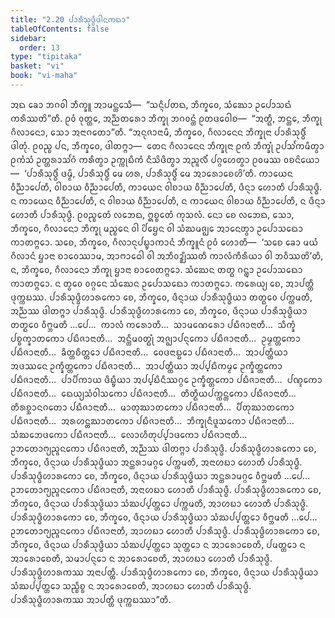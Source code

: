 ```yaml
---
title: "2.20 ᨸᩣᩁᩥᩈᩩᨴ᩠ᨵᩥᨴᩤᨶᨠᨳᩣ"
tableOfContents: false
sidebar:
  order: 13
type: "tipitaka"
basket: "vi"
book: "vi-maha"
---
```



<DynamicBreadcrumb />

<Division number="164" book="vi-maha">

<Paragraph number="678" book="vi-maha">
ᩋᨳ ᨡᩮᩣ ᨽᨣᩅᩤ ᨽᩥᨠ᩠ᨡᩪ ᩋᩣᨾᨶ᩠ᨲᩮᩈᩥ—  “ᩈᨶ᩠ᨶᩥᨸᨲᨳ, ᨽᩥᨠ᩠ᨡᩅᩮ, ᩈᩴᨥᩮᩣ ᩏᨸᩮᩣᩈᨳᩴ ᨠᩁᩥᩔᨲᩦ”ᨲᩥ. ᩑᩅᩴ ᩅᩩᨲ᩠ᨲᩮ, ᩋᨬ᩠ᨬᨲᩁᩮᩣ ᨽᩥᨠ᩠ᨡᩩ ᨽᨣᩅᨶ᩠ᨲᩴ ᩑᨲᨴᩅᩮᩤᨧ—  “ᩋᨲ᩠ᨳᩥ, ᨽᨶ᩠ᨲᩮ, ᨽᩥᨠ᩠ᨡᩩ ᨣᩥᩃᩣᨶᩮᩣ, ᩈᩮᩣ ᩋᨶᩣᨣᨲᩮᩣ”ᨲᩥ.
</Paragraph>

<Paragraph number="679" book="vi-maha">
“ᩋᨶᩩᨩᩣᨶᩣᨾᩥ, ᨽᩥᨠ᩠ᨡᩅᩮ, ᨣᩥᩃᩣᨶᩮᨶ ᨽᩥᨠ᩠ᨡᩩᨶᩣ ᨸᩣᩁᩥᩈᩩᨴ᩠ᨵᩥᩴ ᨴᩤᨲᩩᩴ. ᩑᩅᨬ᩠ᨧ ᨸᨶ, ᨽᩥᨠ᩠ᨡᩅᩮ, ᨴᩤᨲᨻ᩠ᨻᩣ—  ᨲᩮᨶ ᨣᩥᩃᩣᨶᩮᨶ ᨽᩥᨠ᩠ᨡᩩᨶᩣ ᩑᨠᩴ ᨽᩥᨠ᩠ᨡᩩᩴ ᩏᨸᩈᩘᨠᨾᩥᨲ᩠ᩅᩣ ᩑᨠᩴᩈᩴ ᩏᨲ᩠ᨲᩁᩣᩈᩘᨣᩴ ᨠᩁᩥᨲ᩠ᩅᩣ ᩏᨠ᩠ᨠᩩᨭᩥᨠᩴ ᨶᩥᩈᩦᨴᩥᨲ᩠ᩅᩣ ᩋᨬ᩠ᨩᩃᩥᩴ ᨸᨣ᩠ᨣᩉᩮᨲ᩠ᩅᩣ ᩑᩅᨾᩔ ᩅᨧᨶᩦᨿᩮᩣ—  ‘ᨸᩣᩁᩥᩈᩩᨴ᩠ᨵᩥᩴ ᨴᨾ᩠ᨾᩥ, ᨸᩣᩁᩥᩈᩩᨴ᩠ᨵᩥᩴ ᨾᩮ ᩉᩁ, ᨸᩣᩁᩥᩈᩩᨴ᩠ᨵᩥᩴ ᨾᩮ ᩋᩣᩁᩮᩣᨧᩮᩉᩦ’ᨲᩥ. ᨠᩣᨿᩮᨶ ᩅᩥᨬ᩠ᨬᩣᨸᩮᨲᩥ, ᩅᩤᨧᩣᨿ ᩅᩥᨬ᩠ᨬᩣᨸᩮᨲᩥ, ᨠᩣᨿᩮᨶ ᩅᩤᨧᩣᨿ ᩅᩥᨬ᩠ᨬᩣᨸᩮᨲᩥ, ᨴᩥᨶ᩠ᨶᩣ ᩉᩮᩣᨲᩥ ᨸᩣᩁᩥᩈᩩᨴ᩠ᨵᩥ. ᨶ ᨠᩣᨿᩮᨶ ᩅᩥᨬ᩠ᨬᩣᨸᩮᨲᩥ, ᨶ ᩅᩤᨧᩣᨿ ᩅᩥᨬ᩠ᨬᩣᨸᩮᨲᩥ, ᨶ ᨠᩣᨿᩮᨶ ᩅᩤᨧᩣᨿ ᩅᩥᨬ᩠ᨬᩣᨸᩮᨲᩥ, ᨶ ᨴᩥᨶ᩠ᨶᩣ ᩉᩮᩣᨲᩥ ᨸᩣᩁᩥᩈᩩᨴ᩠ᨵᩥ. ᩑᩅᨬ᩠ᨧᩮᨲᩴ ᩃᨽᩮᨳ, ᩍᨧ᩠ᨧᩮᨲᩴ ᨠᩩᩈᩃᩴ. ᨶᩮᩣ ᨧᩮ ᩃᨽᩮᨳ, ᩈᩮᩣ, ᨽᩥᨠ᩠ᨡᩅᩮ, ᨣᩥᩃᩣᨶᩮᩣ ᨽᩥᨠ᩠ᨡᩩ ᨾᨬ᩠ᨧᩮᨶ ᩅᩤ ᨸᩦᨮᩮᨶ ᩅᩤ ᩈᩴᨥᨾᨩ᩠ᨫᩮ ᩋᩣᨶᩮᨲ᩠ᩅᩣ ᩏᨸᩮᩣᩈᨳᩮᩣ ᨠᩣᨲᨻ᩠ᨻᩮᩣ. ᩈᨧᩮ, ᨽᩥᨠ᩠ᨡᩅᩮ, ᨣᩥᩃᩣᨶᩩᨸᨭ᩠ᨮᩣᨠᩣᨶᩴ ᨽᩥᨠ᩠ᨡᩪᨶᩴ ᩑᩅᩴ ᩉᩮᩣᨲᩥ—  ‘ᩈᨧᩮ ᨡᩮᩣ ᨾᨿᩴ ᨣᩥᩃᩣᨶᩴ ᨮᩣᨶᩣ ᨧᩣᩅᩮᩔᩣᨾ, ᩋᩣᨻᩣᨵᩮᩤ ᩅᩤ ᩋᨽᩥᩅᨯ᩠ᨰᩥᩔᨲᩥ ᨠᩣᩃᩴᨠᩥᩁᩥᨿᩣ ᩅᩤ ᨽᩅᩥᩔᨲᩦ’ᨲᩥ, ᨶ, ᨽᩥᨠ᩠ᨡᩅᩮ, ᨣᩥᩃᩣᨶᩮᩣ ᨽᩥᨠ᩠ᨡᩩ ᨮᩣᨶᩣ ᨧᩣᩅᩮᨲᨻ᩠ᨻᩮᩣ. ᩈᩴᨥᩮᨶ ᨲᨲ᩠ᨳ ᨣᨶ᩠ᨲ᩠ᩅᩣ ᩏᨸᩮᩣᩈᨳᩮᩣ ᨠᩣᨲᨻ᩠ᨻᩮᩣ. ᨶ ᨲ᩠ᩅᩮᩅ ᩅᨣ᩠ᨣᩮᨶ ᩈᩴᨥᩮᨶ ᩏᨸᩮᩣᩈᨳᩮᩣ ᨠᩣᨲᨻ᩠ᨻᩮᩣ. ᨠᩁᩮᨿ᩠ᨿ ᨧᩮ, ᩋᩣᨸᨲ᩠ᨲᩥ ᨴᩩᨠ᩠ᨠᨭᩔ.
</Paragraph>

<Paragraph number="680" book="vi-maha">
ᨸᩣᩁᩥᩈᩩᨴ᩠ᨵᩥᩉᩣᩁᨠᩮᩣ ᨧᩮ, ᨽᩥᨠ᩠ᨡᩅᩮ, ᨴᩥᨶ᩠ᨶᩣᨿ ᨸᩣᩁᩥᩈᩩᨴ᩠ᨵᩥᨿᩣ ᨲᨲ᩠ᨳᩮᩅ ᨸᨠ᩠ᨠᨾᨲᩥ, ᩋᨬ᩠ᨬᩔ ᨴᩤᨲᨻ᩠ᨻᩣ ᨸᩣᩁᩥᩈᩩᨴ᩠ᨵᩥ. ᨸᩣᩁᩥᩈᩩᨴ᩠ᨵᩥᩉᩣᩁᨠᩮᩣ ᨧᩮ, ᨽᩥᨠ᩠ᨡᩅᩮ, ᨴᩥᨶ᩠ᨶᩣᨿ ᨸᩣᩁᩥᩈᩩᨴ᩠ᨵᩥᨿᩣ ᨲᨲ᩠ᨳᩮᩅ ᩅᩥᨻ᩠ᨽᨾᨲᩥ …ᨸᩮ…  ᨠᩣᩃᩴ ᨠᩁᩮᩣᨲᩥ…  ᩈᩣᨾᨱᩮᩁᩮᩣ ᨸᨭᩥᨩᩣᨶᩣᨲᩥ…  ᩈᩥᨠ᩠ᨡᩴ ᨸᨧ᩠ᨧᨠ᩠ᨡᩣᨲᨠᩮᩣ ᨸᨭᩥᨩᩣᨶᩣᨲᩥ…  ᩋᨶ᩠ᨲᩥᨾᩅᨲ᩠ᨳᩩᩴ ᩋᨩ᩠ᨫᩣᨸᨶ᩠ᨶᨠᩮᩣ ᨸᨭᩥᨩᩣᨶᩣᨲᩥ…  ᩏᨾ᩠ᨾᨲ᩠ᨲᨠᩮᩣ ᨸᨭᩥᨩᩣᨶᩣᨲᩥ…  ᨡᩥᨲ᩠ᨲᨧᩥᨲ᩠ᨲᩮᩣ ᨸᨭᩥᨩᩣᨶᩣᨲᩥ…  ᩅᩮᨴᨶᩣᨭ᩠ᨭᩮᩣ ᨸᨭᩥᨩᩣᨶᩣᨲᩥ…  ᩋᩣᨸᨲ᩠ᨲᩥᨿᩣ ᩋᨴᩔᨶᩮ ᩏᨠ᩠ᨡᩥᨲ᩠ᨲᨠᩮᩣ ᨸᨭᩥᨩᩣᨶᩣᨲᩥ…  ᩋᩣᨸᨲ᩠ᨲᩥᨿᩣ ᩋᨸ᩠ᨸᨭᩥᨠᨾ᩠ᨾᩮ ᩏᨠ᩠ᨡᩥᨲ᩠ᨲᨠᩮᩣ ᨸᨭᩥᨩᩣᨶᩣᨲᩥ…  ᨸᩣᨸᩥᨠᩣᨿ ᨴᩥᨭ᩠ᨮᩥᨿᩣ ᩋᨸ᩠ᨸᨭᩥᨶᩥᩔᨣ᩠ᨣᩮ ᩏᨠ᩠ᨡᩥᨲ᩠ᨲᨠᩮᩣ ᨸᨭᩥᨩᩣᨶᩣᨲᩥ…  ᨸᨱ᩠ᨯᨠᩮᩣ ᨸᨭᩥᨩᩣᨶᩣᨲᩥ…  ᨳᩮᨿ᩠ᨿᩈᩴᩅᩤᩈᨠᩮᩣ ᨸᨭᩥᨩᩣᨶᩣᨲᩥ…  ᨲᩥᨲ᩠ᨳᩥᨿᨸᨠ᩠ᨠᨶ᩠ᨲᨠᩮᩣ ᨸᨭᩥᨩᩣᨶᩣᨲᩥ…  ᨲᩥᩁᨧ᩠ᨨᩣᨶᨣᨲᩮᩣ ᨸᨭᩥᨩᩣᨶᩣᨲᩥ…  ᨾᩣᨲᩩᨥᩣᨲᨠᩮᩣ ᨸᨭᩥᨩᩣᨶᩣᨲᩥ…  ᨸᩥᨲᩩᨥᩣᨲᨠᩮᩣ ᨸᨭᩥᨩᩣᨶᩣᨲᩥ…  ᩋᩁᩉᨶ᩠ᨲᨥᩣᨲᨠᩮᩣ ᨸᨭᩥᨩᩣᨶᩣᨲᩥ…  ᨽᩥᨠ᩠ᨡᩩᨶᩥᨴᩪᩈᨠᩮᩣ ᨸᨭᩥᨩᩣᨶᩣᨲᩥ…  ᩈᩴᨥᨽᩮᨴᨠᩮᩣ ᨸᨭᩥᨩᩣᨶᩣᨲᩥ…  ᩃᩮᩣᩉᩥᨲᩩᨸ᩠ᨸᩣᨴᨠᩮᩣ ᨸᨭᩥᨩᩣᨶᩣᨲᩥ…  ᩏᨽᨲᩮᩣᨻ᩠ᨿᨬ᩠ᨩᨶᨠᩮᩣ ᨸᨭᩥᨩᩣᨶᩣᨲᩥ, ᩋᨬ᩠ᨬᩔ ᨴᩤᨲᨻ᩠ᨻᩣ ᨸᩣᩁᩥᩈᩩᨴ᩠ᨵᩥ.
</Paragraph>

<Paragraph number="681" book="vi-maha">
ᨸᩣᩁᩥᩈᩩᨴ᩠ᨵᩥᩉᩣᩁᨠᩮᩣ ᨧᩮ, ᨽᩥᨠ᩠ᨡᩅᩮ, ᨴᩥᨶ᩠ᨶᩣᨿ ᨸᩣᩁᩥᩈᩩᨴ᩠ᨵᩥᨿᩣ ᩋᨶ᩠ᨲᩁᩣᨾᨣ᩠ᨣᩮ ᨸᨠ᩠ᨠᨾᨲᩥ, ᩋᨶᩣᩉᨭᩣ ᩉᩮᩣᨲᩥ ᨸᩣᩁᩥᩈᩩᨴ᩠ᨵᩥ. ᨸᩣᩁᩥᩈᩩᨴ᩠ᨵᩥᩉᩣᩁᨠᩮᩣ ᨧᩮ, ᨽᩥᨠ᩠ᨡᩅᩮ, ᨴᩥᨶ᩠ᨶᩣᨿ ᨸᩣᩁᩥᩈᩩᨴ᩠ᨵᩥᨿᩣ ᩋᨶ᩠ᨲᩁᩣᨾᨣ᩠ᨣᩮ ᩅᩥᨻ᩠ᨽᨾᨲᩥ …ᨸᩮ…  ᩏᨽᨲᩮᩣᨻ᩠ᨿᨬ᩠ᨩᨶᨠᩮᩣ ᨸᨭᩥᨩᩣᨶᩣᨲᩥ, ᩋᨶᩣᩉᨭᩣ ᩉᩮᩣᨲᩥ ᨸᩣᩁᩥᩈᩩᨴ᩠ᨵᩥ.
</Paragraph>

<Paragraph number="682" book="vi-maha">
ᨸᩣᩁᩥᩈᩩᨴ᩠ᨵᩥᩉᩣᩁᨠᩮᩣ ᨧᩮ, ᨽᩥᨠ᩠ᨡᩅᩮ, ᨴᩥᨶ᩠ᨶᩣᨿ ᨸᩣᩁᩥᩈᩩᨴ᩠ᨵᩥᨿᩣ ᩈᩴᨥᨸ᩠ᨸᨲ᩠ᨲᩮᩣ ᨸᨠ᩠ᨠᨾᨲᩥ, ᩋᩣᩉᨭᩣ ᩉᩮᩣᨲᩥ ᨸᩣᩁᩥᩈᩩᨴ᩠ᨵᩥ. ᨸᩣᩁᩥᩈᩩᨴ᩠ᨵᩥᩉᩣᩁᨠᩮᩣ ᨧᩮ, ᨽᩥᨠ᩠ᨡᩅᩮ, ᨴᩥᨶ᩠ᨶᩣᨿ ᨸᩣᩁᩥᩈᩩᨴ᩠ᨵᩥᨿᩣ ᩈᩴᨥᨸ᩠ᨸᨲ᩠ᨲᩮᩣ ᩅᩥᨻ᩠ᨽᨾᨲᩥ …ᨸᩮ…  ᩏᨽᨲᩮᩣᨻ᩠ᨿᨬ᩠ᨩᨶᨠᩮᩣ ᨸᨭᩥᨩᩣᨶᩣᨲᩥ, ᩋᩣᩉᨭᩣ ᩉᩮᩣᨲᩥ ᨸᩣᩁᩥᩈᩩᨴ᩠ᨵᩥ.
</Paragraph>

<Paragraph number="683" book="vi-maha">
ᨸᩣᩁᩥᩈᩩᨴ᩠ᨵᩥᩉᩣᩁᨠᩮᩣ ᨧᩮ, ᨽᩥᨠ᩠ᨡᩅᩮ, ᨴᩥᨶ᩠ᨶᩣᨿ ᨸᩣᩁᩥᩈᩩᨴ᩠ᨵᩥᨿᩣ ᩈᩴᨥᨸ᩠ᨸᨲ᩠ᨲᩮᩣ ᩈᩩᨲ᩠ᨲᩮᩣ ᨶ ᩋᩣᩁᩮᩣᨧᩮᨲᩥ, ᨸᨾᨲ᩠ᨲᩮᩣ ᨶ ᩋᩣᩁᩮᩣᨧᩮᨲᩥ, ᩈᨾᩣᨸᨶ᩠ᨶᩮᩣ ᨶ ᩋᩣᩁᩮᩣᨧᩮᨲᩥ, ᩋᩣᩉᨭᩣ ᩉᩮᩣᨲᩥ ᨸᩣᩁᩥᩈᩩᨴ᩠ᨵᩥ. ᨸᩣᩁᩥᩈᩩᨴ᩠ᨵᩥᩉᩣᩁᨠᩔ ᩋᨶᩣᨸᨲ᩠ᨲᩥ.
</Paragraph>

<Paragraph number="684" book="vi-maha">
ᨸᩣᩁᩥᩈᩩᨴ᩠ᨵᩥᩉᩣᩁᨠᩮᩣ ᨧᩮ, ᨽᩥᨠ᩠ᨡᩅᩮ, ᨴᩥᨶ᩠ᨶᩣᨿ ᨸᩣᩁᩥᩈᩩᨴ᩠ᨵᩥᨿᩣ ᩈᩴᨥᨸ᩠ᨸᨲ᩠ᨲᩮᩣ ᩈᨬ᩠ᨧᩥᨧ᩠ᨧ ᨶ ᩋᩣᩁᩮᩣᨧᩮᨲᩥ, ᩋᩣᩉᨭᩣ ᩉᩮᩣᨲᩥ ᨸᩣᩁᩥᩈᩩᨴ᩠ᨵᩥ. ᨸᩣᩁᩥᩈᩩᨴ᩠ᨵᩥᩉᩣᩁᨠᩔ ᩋᩣᨸᨲ᩠ᨲᩥ ᨴᩩᨠ᩠ᨠᨭᩔᩣ”ᨲᩥ.
</Paragraph>
</Division>